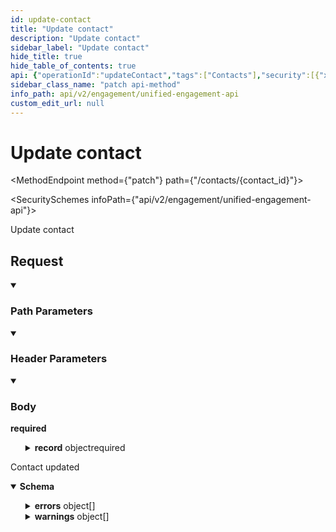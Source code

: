 ```yaml
---
id: update-contact
title: "Update contact"
description: "Update contact"
sidebar_label: "Update contact"
hide_title: true
hide_table_of_contents: true
api: {"operationId":"updateContact","tags":["Contacts"],"security":[{"x-api-key":[]}],"parameters":[{"name":"x-customer-id","in":"header","schema":{"type":"string","example":"my-customer-1"},"description":"The customer ID that uniquely identifies the customer in your application","required":true},{"name":"x-provider-name","in":"header","schema":{"type":"string","example":"outreach"},"description":"The provider name","required":true},{"name":"contact_id","in":"path","required":true,"schema":{"type":"string","example":"0258cbc6-6020-430a-848e-aafacbadf4ae"}}],"requestBody":{"required":true,"content":{"application/json":{"schema":{"type":"object","properties":{"record":{"type":"object","properties":{"first_name":{"type":"string","nullable":true,"example":"George"},"last_name":{"type":"string","nullable":true,"example":"Xing"},"job_title":{"type":"string","nullable":true,"example":"CEO"},"address":{"type":"object","nullable":true,"properties":{"city":{"type":"string","nullable":true,"example":"San Francisco"},"country":{"type":"string","nullable":true,"example":"USA"},"postal_code":{"type":"string","nullable":true,"example":"94107"},"state":{"type":"string","nullable":true,"example":"CA"},"street_1":{"type":"string","nullable":true,"example":"525 Brannan"},"street_2":{"type":"string","nullable":true,"example":null}},"required":["city","country","postal_code","state","street_1","street_2"],"example":[{"city":"San Francisco","country":"US","postal_code":"94107","state":"CA","street_1":"525 Brannan","street_2":null}],"title":"address"},"email_addresses":{"type":"array","items":{"type":"object","properties":{"email_address":{"type":"string","example":"hello@supaglue.com"},"email_address_type":{"type":"string","nullable":true,"enum":["primary","personal","work"]}},"required":["email_address","email_address_type"]},"example":[{"email_address":"hello@supaglue.com","email_address_type":"work"}],"title":"email_addresses"},"owner_id":{"type":"string","nullable":true,"example":"9f3e97fd-4d5d-4efc-959d-bbebfac079f5"},"account_id":{"type":"string","nullable":true,"example":"ae4be028-9078-4850-a0bf-d2112b7c4d11"},"custom_fields":{"type":"object","additionalProperties":true,"description":"Custom properties to be inserted that are not covered by the common object. Object keys must match exactly to the corresponding provider API.","title":"custom_fields"}},"title":"create_contact"}},"required":["record"]},"examples":{"Example":{"value":{"record":{"id":1234,"address":{"city":"San Francisco","country":"USA","street_1":"525 Brannan St","street_2":null,"postalCode":"94107","state":"CA"},"email_addresses":[{"email_address":"hello@supaglue.com","email_address_type":"workline2"}],"first_name":"George","last_name":"Xing","phone_numbers":[{"phone_number":"+14151234567","phone_number_type":"mobile"}],"created_at":"2023-02-27T00:00:00Z"}}}}}}},"responses":{"200":{"description":"Contact updated","content":{"application/json":{"schema":{"type":"object","properties":{"errors":{"type":"array","items":{"type":"object","properties":{"detail":{"type":"string","example":"name is a required field on model."},"problem_type":{"type":"string","example":"MISSING_REQUIRED_FIELD"},"source":{"type":"object","properties":{"pointer":{"type":"string","example":"irure consectetur"}}},"title":{"type":"string","example":"Missing Required Field"}},"example":[{"detail":"name is a required field on model.","problem_type":"MISSING_REQUIRED_FIELD","source":{"pointer":"irure consectetur"},"title":"Missing Required Field"},{"detail":"name is a required field on model.","problem_type":"MISSING_REQUIRED_FIELD","source":{"pointer":"et"},"title":"Missing Required Field"}]},"title":"errors"},"warnings":{"type":"array","items":{"type":"object","properties":{"detail":{"type":"string","example":"An unrecognized field, age, was passed in with request data."},"problem_type":{"type":"string","example":"UNRECOGNIZED_FIELD"},"source":{"type":"object","properties":{"pointer":{"type":"string","example":"Lorem ipsum"}}},"title":{"type":"string","example":"Unrecognized Field"}}},"example":[{"detail":"An unrecognized field, age, was passed in with request data.","problem_type":"UNRECOGNIZED_FIELD","source":{"pointer":"Lorem ipsum"},"title":"Unrecognized Field"},{"detail":"An unrecognized field, age, was passed in with request data.","problem_type":"UNRECOGNIZED_FIELD","source":{"pointer":"in"},"title":"Unrecognized Field"}],"title":"warnings"}}}}}}},"description":"Update contact","method":"patch","path":"/contacts/{contact_id}","servers":[{"url":"https://api.supaglue.io/engagement/v2","description":"Supaglue API"}],"securitySchemes":{"x-api-key":{"type":"apiKey","name":"x-api-key","in":"header","description":"API key to allow developers to access the API"}},"jsonRequestBodyExample":{"record":{"first_name":"George","last_name":"Xing","job_title":"CEO","address":[{"city":"San Francisco","country":"US","postal_code":"94107","state":"CA","street_1":"525 Brannan","street_2":null}],"email_addresses":[{"email_address":"hello@supaglue.com","email_address_type":"work"}],"owner_id":"9f3e97fd-4d5d-4efc-959d-bbebfac079f5","account_id":"ae4be028-9078-4850-a0bf-d2112b7c4d11","custom_fields":{}}},"info":{"version":"0.14.4","title":"Unified Engagement API","contact":{"name":"Supaglue","email":"docs@supaglue.com","url":"https://supaglue.com"},"description":"#### Introduction\nWelcome to the Unified API documentation for Engagement. You can use this API to write to multiple third-party providers within the Engagement category.\n\n[View common schema for Engagement](https://docs.supaglue.com/platform/common-schemas/engagement)\n\n[![Run in Postman](https://run.pstmn.io/button.svg)](https://www.postman.com/supaglue/workspace/supaglue-public/overview)\n\n#### Base API URL\n\n```\nhttps://api.supaglue.io/engagement/v2\n```\n"},"postman":{"name":"Update contact","description":{"type":"text/plain"},"url":{"path":["contacts",":contact_id"],"host":["{{baseUrl}}"],"query":[],"variable":[{"disabled":false,"description":{"content":"(Required) ","type":"text/plain"},"type":"any","value":"","key":"contact_id"}]},"header":[{"disabled":false,"description":{"content":"(Required) The customer ID that uniquely identifies the customer in your application","type":"text/plain"},"key":"x-customer-id","value":""},{"disabled":false,"description":{"content":"(Required) The provider name","type":"text/plain"},"key":"x-provider-name","value":""},{"key":"Content-Type","value":"application/json"},{"key":"Accept","value":"application/json"}],"method":"PATCH","body":{"mode":"raw","raw":"\"\"","options":{"raw":{"language":"json"}}},"auth":{"type":"apikey","apikey":[{"type":"any","value":"x-api-key","key":"key"},{"type":"any","value":"<API Key>","key":"value"},{"type":"any","value":"header","key":"in"}]}}}
sidebar_class_name: "patch api-method"
info_path: api/v2/engagement/unified-engagement-api
custom_edit_url: null
---
```



<h1 className={"openapi__heading"}>Update contact</h1>

<MethodEndpoint method={"patch"} path={"/contacts/{contact_id}"}></MethodEndpoint>

<SecuritySchemes infoPath={"api/v2/engagement/unified-engagement-api"}></SecuritySchemes>



Update contact

## Request

<details style={{"marginBottom":"1rem"}} className={"openapi-markdown__details"} data-collapsed={false} open={true}><summary style={{}}><h3 className={"openapi-markdown__details-summary-header-params"}>Path Parameters</h3></summary><div><ul><ParamsItem className={"paramsItem"} param={{"name":"contact_id","in":"path","required":true,"schema":{"type":"string","example":"0258cbc6-6020-430a-848e-aafacbadf4ae"}}}></ParamsItem></ul></div></details><details style={{"marginBottom":"1rem"}} className={"openapi-markdown__details"} data-collapsed={false} open={true}><summary style={{}}><h3 className={"openapi-markdown__details-summary-header-params"}>Header Parameters</h3></summary><div><ul><ParamsItem className={"paramsItem"} param={{"name":"x-customer-id","in":"header","schema":{"type":"string","example":"my-customer-1"},"description":"The customer ID that uniquely identifies the customer in your application","required":true}}></ParamsItem><ParamsItem className={"paramsItem"} param={{"name":"x-provider-name","in":"header","schema":{"type":"string","example":"outreach"},"description":"The provider name","required":true}}></ParamsItem></ul></div></details><MimeTabs className={"openapi-tabs__mime"}><TabItem label={"application/json"} value={"application/json-schema"}><details style={{}} className={"openapi-markdown__details mime"} data-collapsed={false} open={true}><summary style={{}} className={"openapi-markdown__details-summary-mime"}><h3 className={"openapi-markdown__details-summary-header-body"}>Body</h3><strong className={"openapi-schema__required"}>required</strong></summary><div style={{"textAlign":"left","marginLeft":"1rem"}}></div><ul style={{"marginLeft":"1rem"}}><SchemaItem collapsible={true} className={"schemaItem"}><details style={{}} className={"openapi-markdown__details"}><summary style={{}}><span className={"openapi-schema__container"}><strong className={"openapi-schema__property"}>record</strong><span className={"openapi-schema__name"}> object</span><span className={"openapi-schema__divider"}></span><span className={"openapi-schema__required"}>required</span></span></summary><div style={{"marginLeft":"1rem"}}><SchemaItem collapsible={false} name={"first_name"} required={false} schemaName={"string"} qualifierMessage={undefined} schema={{"type":"string","nullable":true,"example":"George"}}></SchemaItem><SchemaItem collapsible={false} name={"last_name"} required={false} schemaName={"string"} qualifierMessage={undefined} schema={{"type":"string","nullable":true,"example":"Xing"}}></SchemaItem><SchemaItem collapsible={false} name={"job_title"} required={false} schemaName={"string"} qualifierMessage={undefined} schema={{"type":"string","nullable":true,"example":"CEO"}}></SchemaItem><SchemaItem collapsible={true} className={"schemaItem"}><details style={{}} className={"openapi-markdown__details"}><summary style={{}}><span className={"openapi-schema__container"}><strong className={"openapi-schema__property"}>address</strong><span className={"openapi-schema__name"}> object</span><span className={"openapi-schema__divider"}></span><span className={"openapi-schema__nullable"}>nullable</span></span></summary><div style={{"marginLeft":"1rem"}}><SchemaItem collapsible={false} name={"city"} required={true} schemaName={"string"} qualifierMessage={undefined} schema={{"type":"string","nullable":true,"example":"San Francisco"}}></SchemaItem><SchemaItem collapsible={false} name={"country"} required={true} schemaName={"string"} qualifierMessage={undefined} schema={{"type":"string","nullable":true,"example":"USA"}}></SchemaItem><SchemaItem collapsible={false} name={"postal_code"} required={true} schemaName={"string"} qualifierMessage={undefined} schema={{"type":"string","nullable":true,"example":"94107"}}></SchemaItem><SchemaItem collapsible={false} name={"state"} required={true} schemaName={"string"} qualifierMessage={undefined} schema={{"type":"string","nullable":true,"example":"CA"}}></SchemaItem><SchemaItem collapsible={false} name={"street_1"} required={true} schemaName={"string"} qualifierMessage={undefined} schema={{"type":"string","nullable":true,"example":"525 Brannan"}}></SchemaItem><SchemaItem collapsible={false} name={"street_2"} required={true} schemaName={"string"} qualifierMessage={undefined} schema={{"type":"string","nullable":true,"example":null}}></SchemaItem></div></details></SchemaItem><SchemaItem collapsible={true} className={"schemaItem"}><details style={{}} className={"openapi-markdown__details"}><summary style={{}}><span className={"openapi-schema__container"}><strong className={"openapi-schema__property"}>email_addresses</strong><span className={"openapi-schema__name"}> object[]</span></span></summary><div style={{"marginLeft":"1rem"}}><li><div style={{"fontSize":"var(--ifm-code-font-size)","opacity":"0.6","marginLeft":"-.5rem","paddingBottom":".5rem"}}>Array [</div></li><SchemaItem collapsible={false} name={"email_address"} required={true} schemaName={"string"} qualifierMessage={undefined} schema={{"type":"string","example":"hello@supaglue.com"}}></SchemaItem><SchemaItem collapsible={false} name={"email_address_type"} required={true} schemaName={"string"} qualifierMessage={"**Possible values:** [`primary`, `personal`, `work`]"} schema={{"type":"string","nullable":true,"enum":["primary","personal","work"]}}></SchemaItem><li><div style={{"fontSize":"var(--ifm-code-font-size)","opacity":"0.6","marginLeft":"-.5rem"}}>]</div></li></div></details></SchemaItem><SchemaItem collapsible={false} name={"owner_id"} required={false} schemaName={"string"} qualifierMessage={undefined} schema={{"type":"string","nullable":true,"example":"9f3e97fd-4d5d-4efc-959d-bbebfac079f5"}}></SchemaItem><SchemaItem collapsible={false} name={"account_id"} required={false} schemaName={"string"} qualifierMessage={undefined} schema={{"type":"string","nullable":true,"example":"ae4be028-9078-4850-a0bf-d2112b7c4d11"}}></SchemaItem><SchemaItem collapsible={true} className={"schemaItem"}><details style={{}} className={"openapi-markdown__details"}><summary style={{}}><span className={"openapi-schema__container"}><strong className={"openapi-schema__property"}>custom_fields</strong><span className={"openapi-schema__name"}> object</span></span></summary><div style={{"marginLeft":"1rem"}}><div style={{"marginTop":".5rem","marginBottom":".5rem"}}>

Custom properties to be inserted that are not covered by the common object. Object keys must match exactly to the corresponding provider API.

</div><SchemaItem name={"property name*"} required={false} schemaName={"any"} qualifierMessage={undefined} schema={{"type":"object","additionalProperties":true,"description":"Custom properties to be inserted that are not covered by the common object. Object keys must match exactly to the corresponding provider API.","title":"custom_fields"}} collapsible={false} discriminator={false}></SchemaItem></div></details></SchemaItem></div></details></SchemaItem></ul></details></TabItem></MimeTabs><div><div><ApiTabs><TabItem label={"200"} value={"200"}><div>

Contact updated

</div><div><MimeTabs className={"openapi-tabs__mime"} schemaType={"response"}><TabItem label={"application/json"} value={"application/json"}><SchemaTabs className={"openapi-tabs__schema"}><TabItem label={"Schema"} value={"Schema"}><details style={{}} className={"openapi-markdown__details response"} data-collapsed={false} open={true}><summary style={{}} className={"openapi-markdown__details-summary-response"}><strong>Schema</strong></summary><div style={{"textAlign":"left","marginLeft":"1rem"}}></div><ul style={{"marginLeft":"1rem"}}><SchemaItem collapsible={true} className={"schemaItem"}><details style={{}} className={"openapi-markdown__details"}><summary style={{}}><span className={"openapi-schema__container"}><strong className={"openapi-schema__property"}>errors</strong><span className={"openapi-schema__name"}> object[]</span></span></summary><div style={{"marginLeft":"1rem"}}><li><div style={{"fontSize":"var(--ifm-code-font-size)","opacity":"0.6","marginLeft":"-.5rem","paddingBottom":".5rem"}}>Array [</div></li><SchemaItem collapsible={false} name={"detail"} required={false} schemaName={"string"} qualifierMessage={undefined} schema={{"type":"string","example":"name is a required field on model."}}></SchemaItem><SchemaItem collapsible={false} name={"problem_type"} required={false} schemaName={"string"} qualifierMessage={undefined} schema={{"type":"string","example":"MISSING_REQUIRED_FIELD"}}></SchemaItem><SchemaItem collapsible={true} className={"schemaItem"}><details style={{}} className={"openapi-markdown__details"}><summary style={{}}><span className={"openapi-schema__container"}><strong className={"openapi-schema__property"}>source</strong><span className={"openapi-schema__name"}> object</span></span></summary><div style={{"marginLeft":"1rem"}}><SchemaItem collapsible={false} name={"pointer"} required={false} schemaName={"string"} qualifierMessage={undefined} schema={{"type":"string","example":"irure consectetur"}}></SchemaItem></div></details></SchemaItem><SchemaItem collapsible={false} name={"title"} required={false} schemaName={"string"} qualifierMessage={undefined} schema={{"type":"string","example":"Missing Required Field"}}></SchemaItem><li><div style={{"fontSize":"var(--ifm-code-font-size)","opacity":"0.6","marginLeft":"-.5rem"}}>]</div></li></div></details></SchemaItem><SchemaItem collapsible={true} className={"schemaItem"}><details style={{}} className={"openapi-markdown__details"}><summary style={{}}><span className={"openapi-schema__container"}><strong className={"openapi-schema__property"}>warnings</strong><span className={"openapi-schema__name"}> object[]</span></span></summary><div style={{"marginLeft":"1rem"}}><li><div style={{"fontSize":"var(--ifm-code-font-size)","opacity":"0.6","marginLeft":"-.5rem","paddingBottom":".5rem"}}>Array [</div></li><SchemaItem collapsible={false} name={"detail"} required={false} schemaName={"string"} qualifierMessage={undefined} schema={{"type":"string","example":"An unrecognized field, age, was passed in with request data."}}></SchemaItem><SchemaItem collapsible={false} name={"problem_type"} required={false} schemaName={"string"} qualifierMessage={undefined} schema={{"type":"string","example":"UNRECOGNIZED_FIELD"}}></SchemaItem><SchemaItem collapsible={true} className={"schemaItem"}><details style={{}} className={"openapi-markdown__details"}><summary style={{}}><span className={"openapi-schema__container"}><strong className={"openapi-schema__property"}>source</strong><span className={"openapi-schema__name"}> object</span></span></summary><div style={{"marginLeft":"1rem"}}><SchemaItem collapsible={false} name={"pointer"} required={false} schemaName={"string"} qualifierMessage={undefined} schema={{"type":"string","example":"Lorem ipsum"}}></SchemaItem></div></details></SchemaItem><SchemaItem collapsible={false} name={"title"} required={false} schemaName={"string"} qualifierMessage={undefined} schema={{"type":"string","example":"Unrecognized Field"}}></SchemaItem><li><div style={{"fontSize":"var(--ifm-code-font-size)","opacity":"0.6","marginLeft":"-.5rem"}}>]</div></li></div></details></SchemaItem></ul></details></TabItem><TabItem label={"Example (from schema)"} value={"Example (from schema)"}><ResponseSamples responseExample={"{\n  \"errors\": [\n    [\n      {\n        \"detail\": \"name is a required field on model.\",\n        \"problem_type\": \"MISSING_REQUIRED_FIELD\",\n        \"source\": {\n          \"pointer\": \"irure consectetur\"\n        },\n        \"title\": \"Missing Required Field\"\n      },\n      {\n        \"detail\": \"name is a required field on model.\",\n        \"problem_type\": \"MISSING_REQUIRED_FIELD\",\n        \"source\": {\n          \"pointer\": \"et\"\n        },\n        \"title\": \"Missing Required Field\"\n      }\n    ]\n  ],\n  \"warnings\": [\n    {\n      \"detail\": \"An unrecognized field, age, was passed in with request data.\",\n      \"problem_type\": \"UNRECOGNIZED_FIELD\",\n      \"source\": {\n        \"pointer\": \"Lorem ipsum\"\n      },\n      \"title\": \"Unrecognized Field\"\n    },\n    {\n      \"detail\": \"An unrecognized field, age, was passed in with request data.\",\n      \"problem_type\": \"UNRECOGNIZED_FIELD\",\n      \"source\": {\n        \"pointer\": \"in\"\n      },\n      \"title\": \"Unrecognized Field\"\n    }\n  ]\n}"} language={"json"}></ResponseSamples></TabItem></SchemaTabs></TabItem></MimeTabs></div></TabItem></ApiTabs></div></div>
      
